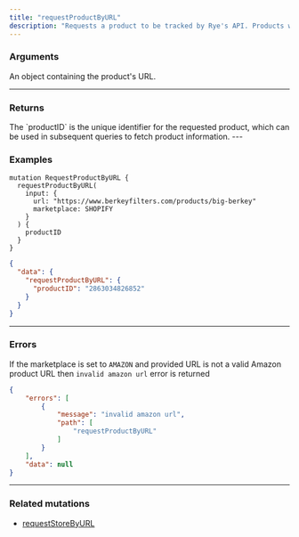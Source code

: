 ```yaml
---
title: "requestProductByURL"
description: "Requests a product to be tracked by Rye's API. Products will be refreshed on some interval. A product must be requested before it can be queried."
---
```


### Arguments
<ParamField path="input" type="RequestProductByURLInput!">
  An object containing the product's URL.
</ParamField>

---

### Returns

<ParamField path="RequestProductResponse.productID" type="RequestProductResponse">
  The `productID` is the unique identifier for the requested product, which can be used in subsequent queries to fetch product information.
</ParamField>
---

### Examples

```grapql GraphQL
mutation RequestProductByURL {
  requestProductByURL(
    input: {
      url: "https://www.berkeyfilters.com/products/big-berkey"
      marketplace: SHOPIFY
    }
  ) {
    productID
  }
}
```

<ResponseExample>


```json Response
{
  "data": {
    "requestProductByURL": {
      "productID": "2863034826852"
    }
  }
}
```
</ResponseExample>

---

### Errors

If the marketplace is set to `AMAZON` and provided URL is not a valid Amazon product URL then `invalid amazon url` error is returned

``` JSON JSON
{
    "errors": [
        {
            "message": "invalid amazon url",
            "path": [
                "requestProductByURL"
            ]
        }
    ],
    "data": null
}
```

---

### Related mutations

* [requestStoreByURL](/api-reference/requeststorebyurl)